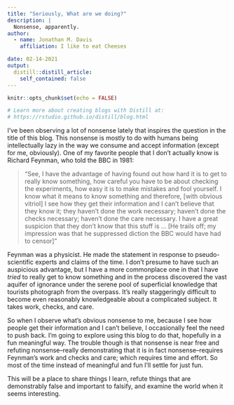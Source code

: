 ```yaml
---
title: "Seriously, What are we doing?"
description: |
  Nonsense, apparently. 
author:
  - name: Jonathan M. Davis
    affiliation: I like to eat Cheeses

date: 02-14-2021
output:
  distill::distill_article:
    self_contained: false
---
```


```r
knitr::opts_chunk$set(echo = FALSE)

# Learn more about creating blogs with Distill at:
# https://rstudio.github.io/distill/blog.html

```

I've been observing a lot of nonsense lately that inspires the question in the title of this blog. This nonsense is mostly to do with humans being intellectually lazy in the way we consume and accept information (except for me, obviously). One of my favorite people that I don't actually know is Richard Feynman, who told the BBC in 1981:

>"See, I have the advantage of having found out how hard it is to get to really know something, how careful you have to be about checking the experiments, how easy it is to make mistakes and fool yourself. I know what it means to know something and therefore, [with obvious vitriol] I see how they get their information and I can't believe that they know it; they haven't done the work necessary; haven't done the checks necessary; haven't done the care necessary. I have a great suspicion that they don't know that this stuff is ... [He trails off; my impression was that he suppressed diction the BBC would have had to censor]"

Feynman was a physicist. He made the statement in response to pseudo-scientific experts and claims of the time. I don't presume to have such an auspicious advantage, but I have a more commonplace one in that I have *tried* to really get to know something and in the process discovered the vast aquifer of ignorance under the serene pool of superficial knowledge that tourists photograph from the overpass. It's really staggeringly difficult to become even reasonably knowledgeable about a complicated subject. It takes work, checks, and care.

So when I observe what's obvious nonsense to me, because I see how people get their information and I can't believe, I occasionally feel the need to push back. I'm going to explore using this blog to do that, hopefully in a fun meaningful way.  The trouble though is that nonsense is near free and refuting nonsense--really demonstrating that it is in fact nonsense--requires Feynman's work and checks and care; which requires time and effort. So most of the time instead of meaningful and fun I'll settle for just fun. 

This will be a place to share things I learn, refute things that are demonstrably false and important to falsify, and examine the world when it seems interesting. 



